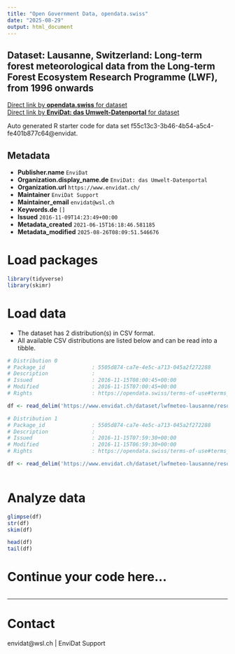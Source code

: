 ```yaml
---
title: "Open Government Data, opendata.swiss"
date: "2025-08-29"
output: html_document
---
```


## Dataset: Lausanne, Switzerland: Long-term forest meteorological data from the Long-term Forest Ecosystem Research Programme (LWF), from 1996 onwards



[Direct link by **opendata.swiss** for dataset](https://opendata.swiss/de/dataset/lausanne-switzerland-long-term-forest-meteorological-data-from-the-long-term-forest-ecosystem-r)<br>
[Direct link by **EnviDat: das Umwelt-Datenportal** for dataset](https://www.envidat.ch/#/metadata/lwfmeteo-lausanne)

Auto generated R starter code for data set f55c13c3-3b46-4b54-a5c4-fe401b877c64@envidat.

## Metadata

- **Publisher.name** `EnviDat`
- **Organization.display_name.de** `EnviDat: das Umwelt-Datenportal`
- **Organization.url** `https://www.envidat.ch/`
- **Maintainer** `EnviDat Support`
- **Maintainer_email** `envidat@wsl.ch`
- **Keywords.de** `[]`
- **Issued** `2016-11-09T14:23:49+00:00`
- **Metadata_created** `2021-06-15T16:18:46.581185`
- **Metadata_modified** `2025-08-26T08:09:51.546676`


# Load packages

```r

library(tidyverse)
library(skimr)

```

# Load data

-   The dataset has 2 distribution(s) in CSV format.
-   All available CSV distributions are listed below and can be read into a tibble.

```r

# Distribution 0
# Package_id               : 5505d874-ca7e-4e5c-a713-045a2f272288
# Description              : 
# Issued                   : 2016-11-15T08:00:45+00:00
# Modified                 : 2016-11-15T07:00:45+00:00
# Rights                   : https://opendata.swiss/terms-of-use#terms_by

df <- read_delim('https://www.envidat.ch/dataset/lwfmeteo-lausanne/resource/e4e9c7f0-6e32-496f-8f21-bb8018b89265')

# Distribution 1
# Package_id               : 5505d874-ca7e-4e5c-a713-045a2f272288
# Description              : 
# Issued                   : 2016-11-15T07:59:30+00:00
# Modified                 : 2016-11-15T06:59:30+00:00
# Rights                   : https://opendata.swiss/terms-of-use#terms_by

df <- read_delim('https://www.envidat.ch/dataset/lwfmeteo-lausanne/resource/64e735fc-8c3f-4b78-9313-83ede9363460')



```

# Analyze data

```r

glimpse(df)
str(df)
skim(df)

head(df)
tail(df)

```

# Continue your code here...

```r

```

------------------------------------------------------------------------

# Contact

envidat@wsl.ch | EnviDat Support
